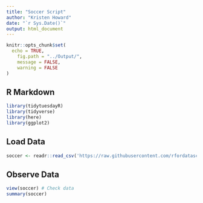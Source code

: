 ```yaml
---
title: "Soccer Script"
author: "Kristen Howard"
date: "`r Sys.Date()`"
output: html_document
---
```


```r
knitr::opts_chunk$set(
  echo = TRUE,
	fig.path = "../Output/",
	message = FALSE,
	warning = FALSE
)
```

## R Markdown

```r
library(tidytuesdayR)
library(tidyverse)
library(here)
library(ggplot2)
```

## Load Data
```r
soccer <- readr::read_csv('https://raw.githubusercontent.com/rfordatascience/tidytuesday/master/data/2023/2023-04-04/soccer21-22.csv')
```

## Observe Data
```r
view(soccer) # Check data
summary(soccer)
```

##
```r

```

